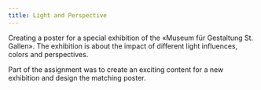 ```yaml
---
title: Light and Perspective
---
```


Creating a poster for a special exhibition of the «Museum für Gestaltung St. Gallen». The exhibition is about the impact of different light influences, colors and perspectives.

Part of the assignment was to create an exciting content for a new exhibition and design the matching poster.

